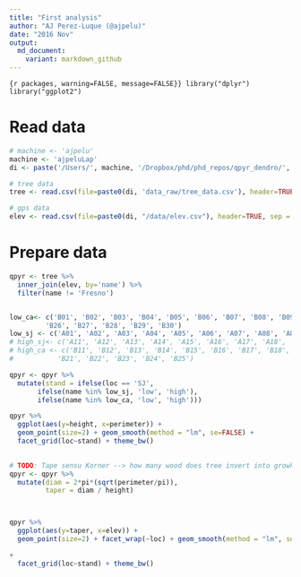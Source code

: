 ```yaml
---
title: "First analysis"
author: "AJ Perez-Luque (@ajpelu)"
date: "2016 Nov"
output:  
  md_document:
    variant: markdown_github
---
```


```{r packages, warning=FALSE, message=FALSE}}
library("dplyr")
library("ggplot2")
```

# Read data 
```r
# machine <- 'ajpelu'
machine <- 'ajpeluLap'
di <- paste('/Users/', machine, '/Dropbox/phd/phd_repos/qpyr_dendro/', sep='')

# tree data
tree <- read.csv(file=paste0(di, 'data_raw/tree_data.csv'), header=TRUE, sep=',')

# gps data 
elev <- read.csv(file=paste0(di, "/data/elev.csv"), header=TRUE, sep = ',')
```

# Prepare data
```r
qpyr <- tree %>% 
  inner_join(elev, by='name') %>% 
  filter(name != 'Fresno') 


low_ca<- c('B01', 'B02', 'B03', 'B04', 'B05', 'B06', 'B07', 'B08', 'B09', 'B10',
         'B26', 'B27', 'B28', 'B29', 'B30')
low_sj <- c('A01', 'A02', 'A03', 'A04', 'A05', 'A06', 'A07', 'A08', 'A09', 'A10')
# high_sj<- c('A11', 'A12', 'A13', 'A14', 'A15', 'A16', 'A17', 'A18', 'A19', 'A20')
# high_ca <- c('B11', 'B12', 'B13', 'B14', 'B15', 'B16', 'B17', 'B18', 'B19', 'B20', 
#           'B21', 'B22', 'B23', 'B24', 'B25')  

qpyr <- qpyr %>% 
  mutate(stand = ifelse(loc == 'SJ',
       ifelse(name %in% low_sj, 'low', 'high'), 
       ifelse(name %in% low_ca, 'low', 'high')))

qpyr %>% 
  ggplot(aes(y=height, x=perimeter)) + 
  geom_point(size=2) + geom_smooth(method = "lm", se=FALSE) +
  facet_grid(loc~stand) + theme_bw()
    

# TODO: Tape sensu Korner --> how many wood does tree invert into growht in height by basimetric area?? LINK to BAI (explore the same pattern with BAI) 
qpyr <- qpyr %>% 
  mutate(diam = 2*pi*(sqrt(perimeter/pi)),
         taper = diam / height)



qpyr %>% 
  ggplot(aes(y=taper, x=elev)) + 
  geom_point(size=2) + facet_wrap(~loc) + geom_smooth(method = "lm", se=FALSE) 

+
  facet_grid(loc~stand) + theme_bw()


   

    

```

